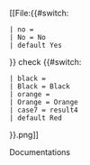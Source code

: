 <includeonly>
[[File:{{#switch: {{{1|}}}
 | no =
 | No = No
 | default Yes
}} check {{#switch: {{{2|}}}
 | black =
 | Black = Black
 | orange = 
 | Orange = Orange
 | case7 = result4
 | default Red
}}.png]]</includeonly>

<noinclude>
Documentations 
</noinclude>